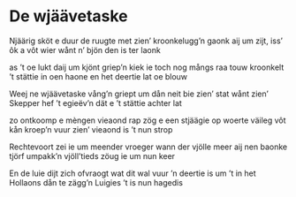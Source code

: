 
# De wjäävetaske

<PoemAudio src={fragment} performer={readers.anke} />

<PoemText>

Njäärig sköt e duur de ruugte
met zien’ kroonkelugg’n gaonk
aij um zijt, iss’ ôk a vôt wier
wånt n’ bjön den is ter laonk

as ’t oe lukt daij um kjönt griep’n
kiek ie toch nog mångs raa touw
kroonkelt ’t stättie in oen haone
en het deertie lat oe blouw

Weej ne wjäävetaske vång’n
griept um dån neit bie zien’ stat
wånt zien’ Skepper hef ’t egieëv’n
dät e ’t stättie achter lat

zo ontkoomp e mèngen vieaond
rap zög e een stjäägie op
woerte väileg vôt kån kroep’n
vuur zien’ vieaond is ’t nun strop

Rechtevoort zei ie um meender
vroeger wann der vjölle meer
aij nen baonke tjörf umpakk’n
vjöll’tieds zöug ie um nun keer

En de luie dijt zich ofvraogt
wat dit wal vuur ’n deertie is
um ’t in het Hollaons dån te zägg’n
Luigies ’t is nun hagedis

</PoemText>
